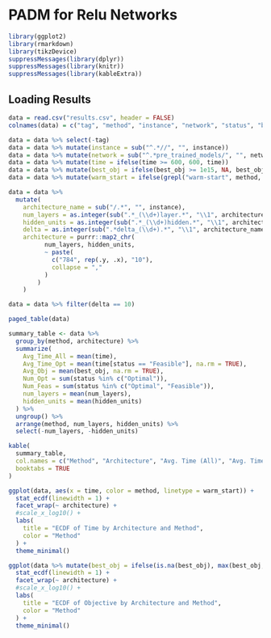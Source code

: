 # PADM for Relu Networks

```r
library(ggplot2)
library(rmarkdown)
library(tikzDevice)
suppressMessages(library(dplyr))
suppressMessages(library(knitr))
suppressMessages(library(kableExtra))
```

## Loading Results

```r
data = read.csv("results.csv", header = FALSE)
colnames(data) = c("tag", "method", "instance", "network", "status", "best_obj", "time", "n_vars", "n_ctrs")

data = data %>% select(-tag)
data = data %>% mutate(instance = sub("^.*//", "", instance))
data = data %>% mutate(network = sub("^.*pre_trained_models/", "", network))
data = data %>% mutate(time = ifelse(time >= 600, 600, time))
data = data %>% mutate(best_obj = ifelse(best_obj >= 1e15, NA, best_obj))
data = data %>% mutate(warm_start = ifelse(grepl("warm-start", method, ignore.case = TRUE), "Warm-Start", "No Warm-Start"))

data = data %>%
  mutate(
    architecture_name = sub("/.*", "", instance),
    num_layers = as.integer(sub(".*_(\\d+)layer.*", "\\1", architecture_name)),
    hidden_units = as.integer(sub(".*_(\\d+)hidden.*", "\\1", architecture_name)),
    delta = as.integer(sub(".*delta_(\\d+).*", "\\1", architecture_name)),
    architecture = purrr::map2_chr(
          num_layers, hidden_units,
          ~ paste(
            c("784", rep(.y, .x), "10"),
            collapse = ","
          )
        )
    )

data = data %>% filter(delta == 10)

paged_table(data)
```

```r
summary_table <- data %>%
  group_by(method, architecture) %>%
  summarize(
    Avg_Time_All = mean(time),
    Avg_Time_Opt = mean(time[status == "Feasible"], na.rm = TRUE),
    Avg_Obj = mean(best_obj, na.rm = TRUE),
    Num_Opt = sum(status %in% c("Optimal")),
    Num_Feas = sum(status %in% c("Optimal", "Feasible")),
    num_layers = mean(num_layers),
    hidden_units = mean(hidden_units)
  ) %>%
  ungroup() %>%
  arrange(method, num_layers, hidden_units) %>%
  select(-num_layers, -hidden_units)

kable(
  summary_table,
  col.names = c("Method", "Architecture", "Avg. Time (All)", "Avg. Time (Feas)", "Avg. Obj.", "Num. Opt.", "Num. Feas."),
  booktabs = TRUE
)
```

```r
ggplot(data, aes(x = time, color = method, linetype = warm_start)) +
  stat_ecdf(linewidth = 1) +
  facet_wrap(~ architecture) +
  #scale_x_log10() +
  labs(
    title = "ECDF of Time by Architecture and Method",
    color = "Method"
  ) +
  theme_minimal()

ggplot(data %>% mutate(best_obj = ifelse(is.na(best_obj), max(best_obj, na.rm = TRUE), best_obj)), aes(x = best_obj, color = method, linetype = warm_start)) +
  stat_ecdf(linewidth = 1) +
  facet_wrap(~ architecture) +
  #scale_x_log10() +
  labs(
    title = "ECDF of Objective by Architecture and Method",
    color = "Method"
  ) +
  theme_minimal()
```
